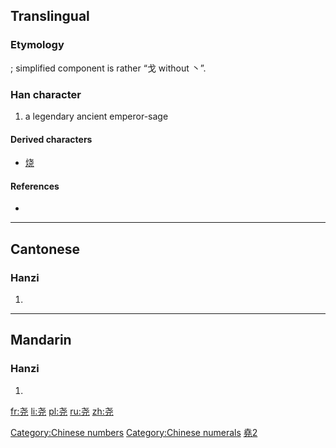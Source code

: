 {{also|堯|尭}}
==Translingual==

===Etymology===
{{Han simp|堯|f=垚|t=戈}}; simplified component is rather “戈 without 丶”.

===Han character===
{{Han char|rn=43|rad=尢|as=03|sn=6|four=|canj=十心一山 (JPMU)}}

# a legendary ancient emperor-sage

====Derived characters====
{{rfc-header|Derived characters|lang=mul}}
* [[烧]]

====References====
* {{Han ref|kx=0298.081|hdz=10552.100|uh=5C27|ud=23591}}

[[Category:Chinese numbers]]
[[Category:Chinese numerals]]

----

==Cantonese==

===Hanzi===
{{yue-hanzi|jyut=|y=yiu4|tra=堯}}

# {{defn|lang=yue|sort=尢03}}

----

==Mandarin==

===Hanzi===
{{cmn-hanzi|tra=堯|pin=[[yáo]] ([[yao2]])|wg=yao<sup>2</sup>}}

# {{defn|lang=cmn|sort=尢03}}

[[Category:CJKV characters simplified differently in Japan and China|堯2]]

[[fr:尧]]
[[li:尧]]
[[pl:尧]]
[[ru:尧]]
[[zh:尧]]